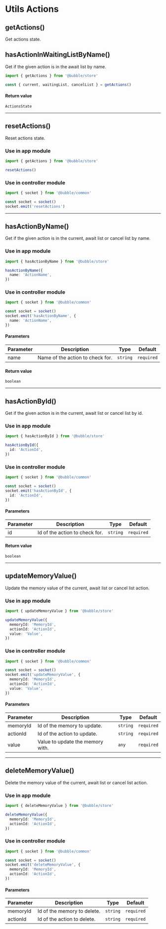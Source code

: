 # Utils Actions

## getActions()

Get actions state.

## hasActionInWaitingListByName()

Get if the given action is in the await list by name.

```typescript
import { getActions } from '@bubble/store'

const { current, waitingList, cancelList } = getActions()
```

#### Return value

```
ActionsState
```

---

## resetActions()

Reset actions state.

### Use in app module

```typescript
import { getActions } from '@bubble/store'

resetActions()
```

### Use in controller module

```typescript
import { socket } from '@bubble/common'

const socket = socket()
socket.emit('resetActions')
```

---

## hasActionByName()

Get if the given action is in the current, await list or cancel list by name.

### Use in app module

```typescript
import { hasActionByName } from '@bubble/store'

hasActionByName({
  name: 'ActionName',
})
```

### Use in controller module

```typescript
import { socket } from '@bubble/common'

const socket = socket()
socket.emit('hasActionByName', {
  name: 'ActionName',
})
```

#### Parameters

| Parameter | Description                      | Type     | Default    |
| --------- | -------------------------------- | -------- | ---------- |
| name      | Name of the action to check for. | `string` | `required` |

#### Return value

```
boolean
```

---

## hasActionById()

Get if the given action is in the current, await list or cancel list by id.

### Use in app module

```typescript
import { hasActionById } from '@bubble/store'

hasActionById({
  id: 'ActionId',
})
```

### Use in controller module

```typescript
import { socket } from '@bubble/common'

const socket = socket()
socket.emit('hasActionById', {
  id: 'ActionId',
})
```

#### Parameters

| Parameter | Description                    | Type     | Default    |
| --------- | ------------------------------ | -------- | ---------- |
| id        | Id of the action to check for. | `string` | `required` |

#### Return value

```
boolean
```

---

## updateMemoryValue()

Update the memory value of the current, await list or cancel list action.

### Use in app module

```typescript
import { updateMemoryValue } from '@bubble/store'

updateMemoryValue({
  memoryId: 'MemoryId',
  actionId: 'ActionId',
  value: 'Value',
})
```

### Use in controller module

```typescript
import { socket } from '@bubble/common'

const socket = socket()
socket.emit('updateMemoryValue', {
  memoryId: 'MemoryId',
  actionId: 'ActionId',
  value: 'Value',
})
```

#### Parameters

| Parameter | Description                      | Type     | Default    |
| --------- | -------------------------------- | -------- | ---------- |
| memoryId  | Id of the memory to update.      | `string` | `required` |
| actionId  | Id of the action to update.      | `string` | `required` |
| value     | Value to update the memory with. | `any`    | `required` |

---

## deleteMemoryValue()

Delete the memory value of the current, await list or cancel list action.

### Use in app module

```typescript
import { deleteMemoryValue } from '@bubble/store'

deleteMemoryValue({
  memoryId: 'MemoryId',
  actionId: 'ActionId',
})
```

### Use in controller module

```typescript
import { socket } from '@bubble/common'

const socket = socket()
socket.emit('deleteMemoryValue', {
  memoryId: 'MemoryId',
  actionId: 'ActionId',
})
```

#### Parameters

| Parameter | Description                 | Type     | Default    |
| --------- | --------------------------- | -------- | ---------- |
| memoryId  | Id of the memory to delete. | `string` | `required` |
| actionId  | Id of the action to delete. | `string` | `required` |
